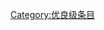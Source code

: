 {{catmore1|[[Wikipedia:南极洲专题|Wikipedia:南极洲专题]]}}
{{Articles by Quality| topic=南极洲|project=南极洲|format=TOC}}
{{Wikipedia category}}
{{emptycat}}
[[Category:优良级条目|Category:优良级条目]]